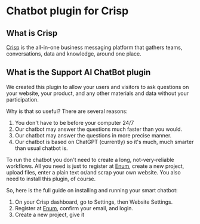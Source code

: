 # Chatbot plugin for Crisp

## What is Crisp

[Crisp](https://crisp.chat) is the all-in-one business messaging platform that gathers teams, conversations, data and knowledge, around one place.

## What is the Support AI ChatBot plugin

We created this plugin to allow your users and visitors to ask questions on your website, your product, and any other materials and data without your participation.

Why is that so useful? There are several reasons:

1. You don't have to be before your computer 24/7
2. Our chatbot may answer the questions much faster than you would.
3. Our chatbot may answer the questions in more precise manner.
4. Our chatbot is based on ChatGPT (currently) so it's much, much smarter than usual chatbot is.

To run the chatbot you don't need to create a long, not-very-reliable workflows. All you need is just to register at [Enum](https://enumhq.com), create a new project, upload files, enter a plain text or/and scrap your own website. You also need to install this plugin, of course.

So, here is the full guide on installing and running your smart chatbot:

1. On your Crisp dashboard, go to Settings, then Website Settings.
1. Register at [Enum](https://enumhq.com), confirm your email, and login. 
2. Create a new project, give it